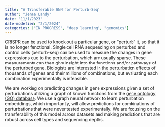 ```yaml
---
title: "A Transferable GNN for Perturb-Seq"
author: "Jenna Landy"
date: "11/1/2023"
date-modefied: "2/1/2024"
categories: ["IN PROGRESS", "deep learning", "genomics"]
---
```


CRISPR can be used to knock out a particular gene, or "perturb" it, so that it is no longer functional. Single cell RNA sequencing on perturbed and control cells (perturb-seq) can be used to measure the changes in gene expressions due to the perturbation, which are usually sparse. These measurements can then give insight into the functions and/or pathways of the perturbed gene. Biologists are interested in the perturbation effects of thousands of genes and their millions of combinations, but evaluating each combination experimentally is infeasible.

We are working on predicting changes in gene expressions given a set of perturbations utilizing a graph of known functions from the [gene ontology (GO) database](https://geneontology.org/). We use a graph neural network to learn perturbation embeddings, which importantly, will allow predictions for combinations of perturbations that were never tested experimentally. We are focusing on the transferability of this model across datasets and making predictions that are robust across cell types and sequencing depths.
